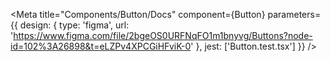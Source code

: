 
<Meta
  title="Components/Button/Docs"
  component={Button}
  parameters={{
    design: {
      type: 'figma',
      url: 'https://www.figma.com/file/2bgeOS0URFNqFO1m1bnyvg/Buttons?node-id=102%3A26898&t=eLZPv4XPCGiHFviK-0'
    },
    jest: ['Button.test.tsx']
  }}
/>

<Stories/>
